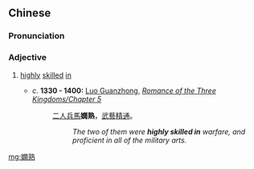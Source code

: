 {{also|娴熟}}
==Chinese==
{{zh-forms|s=娴熟}}

===Pronunciation===
{{zh-pron
|m=xián熟
|cat=a
}}

===Adjective===
{{zh-adj}}

# {{lb|zh|literary}} [[highly]] [[skilled]] [[in]]
#* ''c.'' '''1330 - 1400:''' [[w:Luo Guanzhong|Luo Guanzhong]], ''[[s:Romance of the Three Kingdoms/Chapter 5#4|Romance of the Three Kingdoms/Chapter 5]]''
#*: [[二]][[人]][[兵馬]]'''嫻熟'''，[[武藝]][[精通]]。
#*:: ''The two of them were '''highly skilled in''' warfare, and proficient in all of the military arts.''

[[mg:嫻熟]]